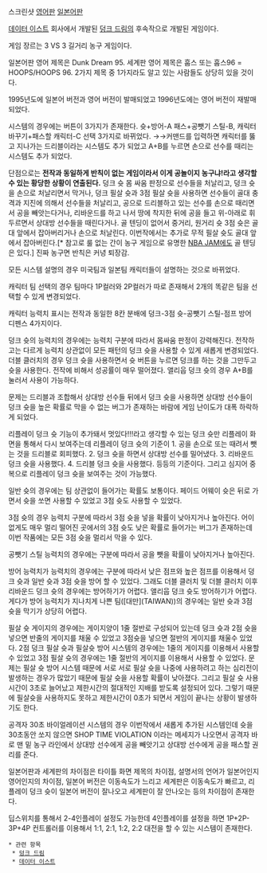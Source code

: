 {{{#!html
<iframe width="420" height="315" src="http://www.youtube.com/embed/4CMIFZ9YG78" frameborder="0" allowfullscreen></iframe>
}}}
스크린샷 [http://blog.daum.net/hoon280/93 영어판] 
[http://bbs1.ruliweb.daum.net/gaia/do/ruliweb/detail/read?bbsId=G001&articleId=2023589&itemId=79149 일본어판] 

[[데이터 이스트]] 회사에서 개발된 [[덩크 드림]]의 후속작으로 개발된 게임이다.

게임 장르는 3 VS 3 길거리 농구 게임이다.

일본어판 영어 제목은 Dunk Dream 95. 세계판 영어 제목은 훕스 또는 훕스96 = HOOPS/HOOPS 96.  2가지 제목 중 1가지라도 알고 있는 사람들도 상당히 있을 것이다.

1995년도에 일본어 버전과 영어 버전이 발매되었고 1996년도에는 영어 버전이 재발매 되었다.

시스템의 경우에는 버튼이 3가지가 존재한다. 슛+방어-A 패스+공뺏기 스틸-B, 캐릭터 바꾸기+패스할 캐릭터-C 선택 3가지로 바뀌었다. →→커맨드를 입력하면 캐릭터를 뚫고 지나가는 드리블이라는 시스템도 추가 되었고 A+B를 누르면 손으로 선수를 때리는 시스템도 추가 되었다.

단점으로는 '''전작과 동일하게 반칙이 없는 게임이라서 이게 공놀이지 농구냐!라고 생각할 수 있는 황당한 상황이 연출된다.''' 덩크 슛 몸 싸움 판정으로 선수들을 처날리고, 덩크 슛을 손으로 처날리면서 막거나, 덩크 필살 슛과 3점 필살 슛을 사용하면 선수들이 골대 충격과 지진에 의해서 선수들을 처날리고, 공으로 드리블하고 있는 선수를 손으로 때리면서 공을 빼앗는다거나, 리바운드를 하고 나서 땅에 착지한 뒤에 공을 들고 위-아래로 휘두르면서 상대방 선수들을 때린다거나. 골 텐딩이 없어서 중거리, 원거리 슛 3점 슛은 골대 앞에서 잡아버리거나 손으로 처날린다. 이번작에서는 추가로 무적 필살 슛도 골대 앞에서 잡아버린다.[* 참고로 룰 없는 간이 농구 게임으로 유명한 [[NBA JAM]]에도 골 텐딩은 있다.] 진짜 농구면 반칙은 커녕 퇴장감.

모든 시스템 설명의 경우 미국팀과 일본팀 캐릭터들이 설명하는 것으로 바뀌었다.

캐릭터 팀 선택의 경우 팀마다 1P컬러와 2P컬러가 따로 존재해서 2개의 똑같은 팀을 선택할 수 있게 변경되었다.

캐릭터 능력치 표시는 전작과 동일한 8칸 분배에 덩크-3점 슛-공뺏기 스틸-점프 방어 디펜스 4가지이다.

덩크 슛의 능력치의 경우에는 능력치 구분에 따라서 몸싸움 판정이 강력해진다. 전작하고는 다르게 능력치 상관없이 모든 패턴의 덩크 슛을 사용할 수 있게 새롭게 변경되었다. 더블 클러치의 경우 덩크 슛을 사용하면서 슛 버튼을 누르면 덩크를 하는 것을 그만두고 슛을 사용한다. 전작에 비해서 성공률이 매우 떨어졌다. 앨리웁 덩크 슛의 경우 A+B를 눌러서 사용이 가능하다.

문제는 드리블과 조합해서 상대방 선수들 뒤에서 덩크 슛을 사용하면 상대방 선수들이 덩크 슛을 높은 확률로 막을 수 없는 버그가 존재하는 바람에 게임 난이도가 대폭 하락하게 되었다.

리플레이 덩크 슛 기능이 추가돼서 멋있다!!!라고 생각할 수 있는 덩크 슛만 리플레이 화면을 통해서 다시 보여주는데 리플레이 덩크 슛의 기준이 1. 공을 손으로 또는 때려서 뺏는 것을 드리블로 회피했다. 2. 덩크 슛을 하면서 상대방 선수를 밀어냈다. 3. 리바운드 덩크 슛을 사용했다. 4. 드리블 덩크 슛을 사용했다. 등등의 기준이다. 그리고 심지어 중복으로 리플레이 덩크 슛을 보여주는 것이 가능했다.

일반 슛의 경우에는 팀 상관없이 들어가는 확률도 보통이다. 페이드 어웨이 슛은 뒤로 가면서 슛을 쏘면 사용할 수 있었고 3점 슛도 사용할 수 있었다.

3점 슛의 경우 능력치 구분에 따라서 3점 슛을 넣을 확률이 낮아지거나 높아진다. 어이없게도 매우 멀리 떨어진 곳에서의 3점 슛도 낮은 확률로 들어가는 버그가 존재하는데 이번 작품에는 모든 3점 슛을 멀리서 막을 수 있다.

공뺏기 스틸 능력치의 경우에는 구분에 따라서 공을 뺏을 확률이 낮아지거나 높아진다. 

방어 능력치가 능력치의 경우에는 구분에 따라서 낮은 점프와 높은 점프를 이용해서 덩크 슛과 일반 슛과 3점 슛을 방어 할 수 있었다. 그래도 더블 클러치 및 더블 클러치 이후 리바운드 덩크 슛의 경우에는 방어하기가 어렵다. 앨리웁 덩크 슛도 방어하기가 어렵다. 게다가 방어 능력치가 지나치게 나쁜 팀([대만](TAIWAN))의 경우에는 일반 슛과 3점 슛을 막기가 상당히 어렵다.

필살 슛 게이지의 경우에는 게이지양이 1줄 절반로 구성되어 있는데 덩크 슛과 2점 슛을 넣으면 반줄의 게이지를 채울 수 있었고 3점슛을 넣으면 절반의 게이지를 채울수 있었다. 2점 덩크 필살 슛과 필살슛 방어 시스템의 경우에는 1줄의 게이지를 이용해서 사용할 수 있었고 3점 필살 슛의 경우에는 1줄 절반의 게이지를 이용해서 사용할 수 있었다. 문제는 필살 슛 방어 시스템 때문에 서로 서로 필살 슛을 나중에 사용하려고 하는 심리전이 발생하는 경우가 많았기 때문에 필살 슛을 사용할 확률이 낮아졌다. 그리고 필살 슛 사용 시간이 3초로 늘어났고 제한시간의 절대적인 지배를 받도록 설정되어 있다. 그렇기 때문에 필살슛을 사용하지도 못하고 제한시간이 0초가 되면서 게임이 끝나는 상황이 발생하기도 한다.

공격자 30초 바이얼레이션 시스템의 경우 이번작에서 새롭게 추가된 시스템인데 슛을 30초동안 쏘지 않으면 SHOP TIME VIOLATION 이라는 메세지가 나오면서 공격자 바로 맨 밑 농구 라인에서 상대방 선수에게 공을 빼앗기고 상대방 선수에게 공을 패스할 권리를 준다.

일본어판과 세계판의 차이점은 타이틀 화면 제목의 차이점, 설명서의 언어가 일본어인지 영어인지의 차이점, 일본어 버전은 이동속도가 느리고 세계판은 이동속도가 빠르고, 리플레이 덩크 슛이 일본어 버전이 잘나오고 세계판이 잘 안나오는 등의 차이점이 존재한다.

딥스위치를 통해서 2-4인플레이 설정도 가능한데 4인플레이를 설정을 하면 1P+2P-3P+4P 컨트롤러를 이용해서 1:1, 2:1, 1:2, 2:2 대전을 할 수 있는 시스템이 존재한다.

 * 관련 항목
  * [[덩크 드림]]
  * [[데이터 이스트]]
